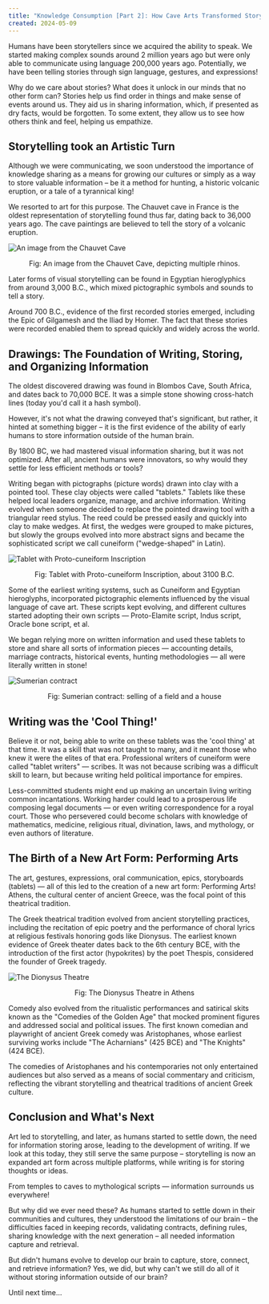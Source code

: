 ```yaml
---
title: "Knowledge Consumption [Part 2]: How Cave Arts Transformed Storytelling, Writing, and Organizing Information, Forever"
created: 2024-05-09
---
```


Humans have been storytellers since we acquired the ability to speak. We started making complex sounds around 2 million years ago but were only able to communicate using language 200,000 years ago. Potentially, we have been telling stories through sign language, gestures, and expressions!

Why do we care about stories? What does it unlock in our minds that no other form can? Stories help us find order in things and make sense of events around us. They aid us in sharing information, which, if presented as dry facts, would be forgotten. To some extent, they allow us to see how others think and feel, helping us empathize.


## Storytelling took an Artistic Turn

Although we were communicating, we soon understood the importance of knowledge sharing as a means for growing our cultures or simply as a way to store valuable information – be it a method for hunting, a historic volcanic eruption, or a tale of a tyrannical king!

We resorted to art for this purpose. The Chauvet cave in France is the oldest representation of storytelling found thus far, dating back to 36,000 years ago. The cave paintings are believed to tell the story of a volcanic eruption.

![An image from the Chauvet Cave](/img/france.png)
<center>Fig: An image from the Chauvet Cave, depicting multiple rhinos.</center>

Later forms of visual storytelling can be found in Egyptian hieroglyphics from around 3,000 B.C., which mixed pictographic symbols and sounds to tell a story.

Around 700 B.C., evidence of the first recorded stories emerged, including the Epic of Gilgamesh and the Iliad by Homer. The fact that these stories were recorded enabled them to spread quickly and widely across the world.


## Drawings: The Foundation of Writing, Storing, and Organizing Information

The oldest discovered drawing was found in Blombos Cave, South Africa, and dates back to 70,000 BCE. It was a simple stone showing cross-hatch lines (today you'd call it a hash symbol).

However, it's not what the drawing conveyed that's significant, but rather, it hinted at something bigger – it is the first evidence of the ability of early humans to store information outside of the human brain.

By 1800 BC, we had mastered visual information sharing, but it was not optimized. After all, ancient humans were innovators, so why would they settle for less efficient methods or tools?

Writing began with pictographs (picture words) drawn into clay with a pointed tool. These clay objects were called "tablets." Tablets like these helped local leaders organize, manage, and archive information. Writing evolved when someone decided to replace the pointed drawing tool with a triangular reed stylus. The reed could be pressed easily and quickly into clay to make wedges. At first, the wedges were grouped to make pictures, but slowly the groups evolved into more abstract signs and became the sophisticated script we call cuneiform ("wedge-shaped" in Latin).

![Tablet with Proto-cuneiform Inscription](/img/Tablet.png)
<center>Fig: Tablet with Proto-cuneiform Inscription, about 3100 B.C.</center>

Some of the earliest writing systems, such as Cuneiform and Egyptian hieroglyphs, incorporated pictographic elements influenced by the visual language of cave art. These scripts kept evolving, and different cultures started adopting their own scripts — Proto-Elamite script, Indus script, Oracle bone script, et al.

We began relying more on written information and used these tablets to store and share all sorts of information pieces — accounting details, marriage contracts, historical events, hunting methodologies — all were literally written in stone!

![Sumerian contract](/img/salecontract.png)
<center>Fig: Sumerian contract: selling of a field and a house</center>


## Writing was the 'Cool Thing!'

Believe it or not, being able to write on these tablets was the 'cool thing' at that time. It was a skill that was not taught to many, and it meant those who knew it were the elites of that era. Professional writers of cuneiform were called "tablet writers" — scribes. It was not because scribing was a difficult skill to learn, but because writing held political importance for empires.

Less-committed students might end up making an uncertain living writing common incantations. Working harder could lead to a prosperous life composing legal documents — or even writing correspondence for a royal court. Those who persevered could become scholars with knowledge of mathematics, medicine, religious ritual, divination, laws, and mythology, or even authors of literature.


## The Birth of a New Art Form: Performing Arts

The art, gestures, expressions, oral communication, epics, storyboards (tablets) — all of this led to the creation of a new art form: Performing Arts! Athens, the cultural center of ancient Greece, was the focal point of this theatrical tradition.

The Greek theatrical tradition evolved from ancient storytelling practices, including the recitation of epic poetry and the performance of choral lyrics at religious festivals honoring gods like Dionysus. The earliest known evidence of Greek theater dates back to the 6th century BCE, with the introduction of the first actor (hypokrites) by the poet Thespis, considered the founder of Greek tragedy.

![The Dionysus Theatre](/img/theatre.png)
<center>Fig: The Dionysus Theatre in Athens</center>

Comedy also evolved from the ritualistic performances and satirical skits known as the "Comedies of the Golden Age" that mocked prominent figures and addressed social and political issues. The first known comedian and playwright of ancient Greek comedy was Aristophanes, whose earliest surviving works include "The Acharnians" (425 BCE) and "The Knights" (424 BCE).

The comedies of Aristophanes and his contemporaries not only entertained audiences but also served as a means of social commentary and criticism, reflecting the vibrant storytelling and theatrical traditions of ancient Greek culture.


## Conclusion and What's Next

Art led to storytelling, and later, as humans started to settle down, the need for information storing arose, leading to the development of writing. If we look at this today, they still serve the same purpose – storytelling is now an expanded art form across multiple platforms, while writing is for storing thoughts or ideas.

From temples to caves to mythological scripts — information surrounds us everywhere!

But why did we ever need these? As humans started to settle down in their communities and cultures, they understood the limitations of our brain – the difficulties faced in keeping records, validating contracts, defining rules, sharing knowledge with the next generation – all needed information capture and retrieval.

But didn't humans evolve to develop our brain to capture, store, connect, and retrieve information? Yes, we did, but why can't we still do all of it without storing information outside of our brain? 

Until next time…
